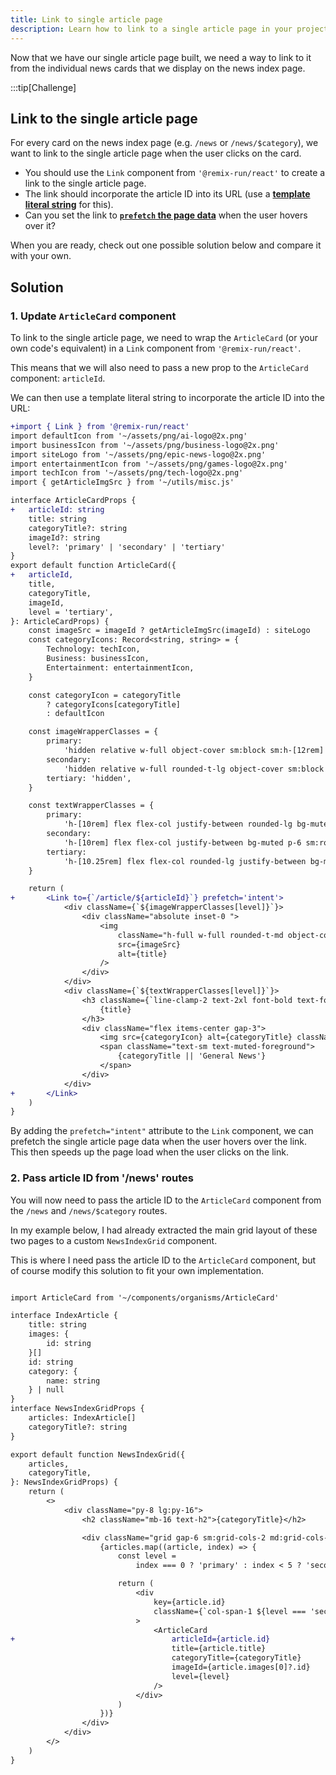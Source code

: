 ```yaml
---
title: Link to single article page
description: Learn how to link to a single article page in your project.
---
```



Now that we have our single article page built, we need a way to link to it from the individual news cards that we display on the news index page.

:::tip[Challenge]

## Link to the single article page

For every card on the news index page (e.g. `/news` or `/news/$category`), we want to link to the single article page when the user clicks on the card.

- You should use the `Link` component from `'@remix-run/react'` to create a link to the single article page.
- The link should incorporate the article ID into its URL (use a [**template literal string**](https://stackoverflow.com/questions/30372538/how-can-i-interpolate-jsx-with-an-expression-in-a-string) for this).
- Can you set the link to [**`prefetch` the page data**](https://remix.run/docs/en/main/components/link#prefetch) when the user hovers over it?

When you are ready, check out one possible solution below and compare it with your own.

## Solution

<MonsterReveal title="1. Update `ArticleCard` component">

### 1. Update `ArticleCard` component

To link to the single article page, we need to wrap the `ArticleCard` (or your own code's equivalent) in a `Link` component from `'@remix-run/react'`.

This means that we will also need to pass a new prop to the `ArticleCard` component: `articleId`.

We can then use a template literal string to incorporate the article ID into the URL:

```diff lang="tsx" title="app/components/organisms/ArticleCard.tsx" showLineNumbers collapse={23-49}
+import { Link } from '@remix-run/react'
import defaultIcon from '~/assets/png/ai-logo@2x.png'
import businessIcon from '~/assets/png/business-logo@2x.png'
import siteLogo from '~/assets/png/epic-news-logo@2x.png'
import entertainmentIcon from '~/assets/png/games-logo@2x.png'
import techIcon from '~/assets/png/tech-logo@2x.png'
import { getArticleImgSrc } from '~/utils/misc.js'

interface ArticleCardProps {
+	articleId: string
	title: string
	categoryTitle?: string
	imageId?: string
	level?: 'primary' | 'secondary' | 'tertiary'
}
export default function ArticleCard({
+	articleId,
	title,
	categoryTitle,
	imageId,
	level = 'tertiary',
}: ArticleCardProps) {
	const imageSrc = imageId ? getArticleImgSrc(imageId) : siteLogo
	const categoryIcons: Record<string, string> = {
		Technology: techIcon,
		Business: businessIcon,
		Entertainment: entertainmentIcon,
	}

	const categoryIcon = categoryTitle
		? categoryIcons[categoryTitle]
		: defaultIcon

	const imageWrapperClasses = {
		primary:
			'hidden relative w-full object-cover sm:block sm:h-[12rem] md:h-[23rem]',
		secondary:
			'hidden relative w-full rounded-t-lg object-cover sm:block sm:h-[11rem]',
		tertiary: 'hidden',
	}

	const textWrapperClasses = {
		primary:
			'h-[10rem] flex flex-col justify-between rounded-lg bg-muted p-6 sm:rounded-t-none md:h-[22.5rem]',
		secondary:
			'h-[10rem] flex flex-col justify-between bg-muted p-6 sm:rounded-b-lg sm:h-[11rem]',
		tertiary:
			'h-[10.25rem] flex flex-col rounded-lg justify-between bg-muted p-6',
	}

	return (
+		<Link to={`/article/${articleId}`} prefetch='intent'>
			<div className={`${imageWrapperClasses[level]}`}>
				<div className="absolute inset-0 ">
					<img
						className="h-full w-full rounded-t-md object-cover"
						src={imageSrc}
						alt={title}
					/>
				</div>
			</div>
			<div className={`${textWrapperClasses[level]}`}>
				<h3 className={`line-clamp-2 text-2xl font-bold text-foreground`}>
					{title}
				</h3>
				<div className="flex items-center gap-3">
					<img src={categoryIcon} alt={categoryTitle} className="h-6 w-6" />
					<span className="text-sm text-muted-foreground">
						{categoryTitle || 'General News'}
					</span>
				</div>
			</div>
+		</Link>
	)
}
```

By adding the `prefetch="intent"` attribute to the `Link` component, we can prefetch the single article page data when the user hovers over the link. This then speeds up the page load when the user clicks on the link.

</MonsterReveal>

<MonsterReveal title="2. Pass article ID from '/news' routes">

### 2. Pass article ID from '/news' routes

You will now need to pass the article ID to the `ArticleCard` component from the `/news` and `/news/$category` routes.

In my example below, I had already extracted the main grid layout of these two pages to a custom `NewsIndexGrid` component.

This is where I need pass the article ID to the `ArticleCard` component, but of course modify this solution to fit your own implementation.

```diff lang="tsx" title="app/components/organisms/NewsIndexGrid.tsx" showLineNumbers collapse={1-16}

import ArticleCard from '~/components/organisms/ArticleCard'

interface IndexArticle {
	title: string
	images: {
		id: string
	}[]
	id: string
	category: {
		name: string
	} | null
}
interface NewsIndexGridProps {
	articles: IndexArticle[]
	categoryTitle?: string
}

export default function NewsIndexGrid({
	articles,
	categoryTitle,
}: NewsIndexGridProps) {
	return (
		<>
			<div className="py-8 lg:py-16">
				<h2 className="mb-16 text-h2">{categoryTitle}</h2>

				<div className="grid gap-6 sm:grid-cols-2 md:grid-cols-4 lg:grid-cols-5 lg:grid-rows-4">
					{articles.map((article, index) => {
						const level =
							index === 0 ? 'primary' : index < 5 ? 'secondary' : 'tertiary'

						return (
							<div
								key={article.id}
								className={`col-span-1 ${level === 'secondary' ? 'sm:row-span-2' : ''} ${level === 'primary' ? 'sm:col-span-2 sm:row-span-4' : ''}`}
							>
								<ArticleCard
+									articleId={article.id}
									title={article.title}
									categoryTitle={categoryTitle}
									imageId={article.images[0]?.id}
									level={level}
								/>
							</div>
						)
					})}
				</div>
			</div>
		</>
	)
}

```

</MonsterReveal>